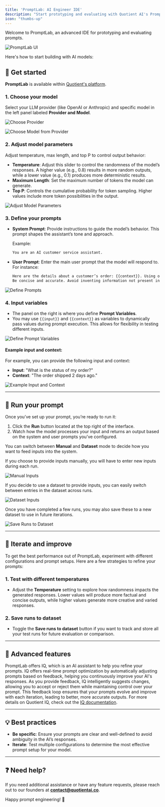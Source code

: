 ```yaml
---
title: 'PromptLab: AI Engineer IDE'
description: "Start prototyping and evaluating with Quotient AI's PromptLab"
icon: "thumbs-up"
---
```


Welcome to PromptLab, an advanced IDE for prototyping and evaluating prompts.

![PromptLab UI](../assets/prompt-lab/prompt-lab-landing-page.png)

 Here's how to start building with AI models:

## 📝 Get started

**PromptLab** is available within [Quotient's platform](https://app.quotientai.co/).

### 1. **Choose your model**
Select your LLM provider (like OpenAI or Anthropic) and specific model in the left panel labeled **Provider and Model**.

![Choose Provider](../assets/prompt-lab/choose-inference-provider.png)

![Choose Model from Provider](../assets/prompt-lab/choose-model-from-provider.png)

### 2. **Adjust model parameters**
Adjust temperature, max length, and top P to control output behavior:
- **Temperature**: Adjust this slider to control the randomness of the model’s responses. A higher value (e.g., 0.8) results in more random outputs, while a lower value (e.g., 0.1) produces more deterministic results.
- **Maximum Length**: Set the maximum number of tokens the model can generate.
- **Top P**: Controls the cumulative probability for token sampling. Higher values include more token possibilities in the output.

![Adjust Model Parameters](../assets/prompt-lab/adjust-model-parameters.png)

### 3. **Define your prompts**

- **System Prompt**: Provide instructions to guide the model’s behavior. This prompt shapes the assistant’s tone and approach.

    Example:
    ```txt
    You are an AI customer service assistant.
    ```

- **User Prompt**: Enter the main user prompt that the model will respond to. For instance:
    ```txt
    Here are the details about a customer’s order: {{context}}. Using only the information provided, respond to this inquiry about their order: {{input}}.
    Be concise and accurate. Avoid inventing information not present in the context.
    ```

![Define Prompts](../assets/prompt-lab/define-system-and-user-prompt.png)

### 4. **Input variables**

- The panel on the right is where you define **Prompt Variables**.
- You may use `{{input}}` and `{{context}}` as variables to dynamically pass values during prompt execution. This allows for flexibility in testing different inputs.

![Define Prompt Variables](../assets/prompt-lab/define-prompt-variables.png)

#### Example input and context:

For example, you can provide the following input and context:

- **Input**: "What is the status of my order?"
- **Context**: "The order shipped 2 days ago."

![Example Input and Context](../assets/prompt-lab/example-context.png)

---

## 🚀 Run your prompt

Once you’ve set up your prompt, you’re ready to run it:

1. Click the **Run** button located at the top right of the interface.
2. Watch how the model processes your input and returns an output based on the system and user prompts you’ve configured.

You can switch between **Manual** and **Dataset** mode to decide how you want to feed inputs into the system.


If you choose to provide inputs manually, you will have to enter new inputs during each run. 

![Manual Inputs](../assets/prompt-lab/manual-inputs.png)

If you decide to use a dataset to provide inputs, you can easily switch between entries in the dataset across runs.

![Dataset Inputs](../assets/prompt-lab/inputs-from-dataset.png)

Once you have completed a few runs, you may also save these to a new dataset to use in future iterations. 

![Save Runs to Dataset](../assets/prompt-lab/save-runs-to-dataset.png)

---

## 🔄 Iterate and improve

To get the best performance out of PromptLab, experiment with different configurations and prompt setups. Here are a few strategies to refine your prompts:

### 1. **Test with different temperatures**
   - Adjust the **Temperature** setting to explore how randomness impacts the generated responses. Lower values will produce more factual and concise outputs, while higher values generate more creative and varied responses.

### 2. **Save runs to dataset**
   - Toggle the **Save runs to dataset** button if you want to track and store all your test runs for future evaluation or comparison.

---

## 🧠 Advanced features

PromptLab offers IQ, which is an AI assistant to help you refine your prompts. IQ offers real-time prompt optimization by automatically adjusting prompts based on feedback, helping you continuously improve your AI's responses. As you provide feedback, IQ intelligently suggests changes, allowing you to accept or reject them while maintaining control over your prompt. This feedback loop ensures that your prompts evolve and improve with each iteration, leading to better, more accurate outputs. For more details on Quotient IQ, check out the [IQ documentation](./iq.mdx).

---

## 💡 Best practices

- **Be specific**: Ensure your prompts are clear and well-defined to avoid ambiguity in the AI’s responses.
- **Iterate**: Test multiple configurations to determine the most effective prompt setup for your model.

---

## ❓ Need help?

If you need additional assistance or have any feature requests, please reach out to our founders at **[contact@quotientai.co](mailto:contact@quotientai.co)**.

Happy prompt engineering! 🎉
